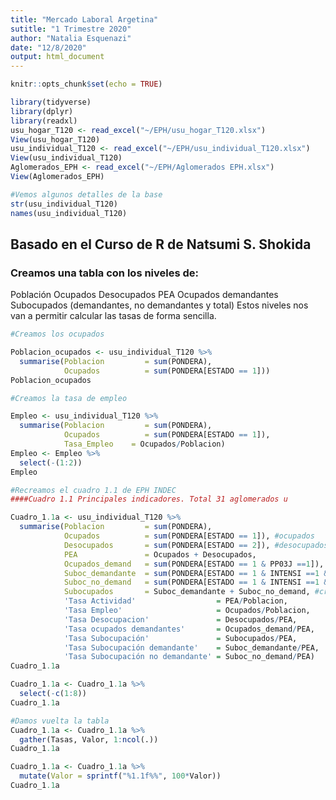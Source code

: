 ```yaml
---
title: "Mercado Laboral Argetina"
sutitle: "1 Trimestre 2020"
author: "Natalia Esquenazi"
date: "12/8/2020"
output: html_document
---
```


```r
knitr::opts_chunk$set(echo = TRUE)
```

```r
library(tidyverse)
library(dplyr)
library(readxl)
usu_hogar_T120 <- read_excel("~/EPH/usu_hogar_T120.xlsx")
View(usu_hogar_T120)
usu_individual_T120 <- read_excel("~/EPH/usu_individual_T120.xlsx")
View(usu_individual_T120)
Aglomerados_EPH <- read_excel("~/EPH/Aglomerados EPH.xlsx")
View(Aglomerados_EPH)

#Vemos algunos detalles de la base 
str(usu_individual_T120)
names(usu_individual_T120)
```

## Basado en el Curso de R de Natsumi S. Shokida
### Creamos una tabla con los niveles de:

Población
Ocupados
Desocupados
PEA
Ocupados demandantes
Subocupados (demandantes, no demandantes y total)
Estos niveles nos van a permitir calcular las tasas de forma sencilla.

```r
#Creamos los ocupados 

Poblacion_ocupados <- usu_individual_T120 %>% 
  summarise(Poblacion         = sum(PONDERA),
            Ocupados          = sum(PONDERA[ESTADO == 1]))
Poblacion_ocupados

```

```r
#Creamos la tasa de empleo

Empleo <- usu_individual_T120 %>% 
  summarise(Poblacion         = sum(PONDERA),
            Ocupados          = sum(PONDERA[ESTADO == 1]),
            Tasa_Empleo    = Ocupados/Poblacion)
Empleo <- Empleo %>% 
  select(-(1:2))
Empleo

```


```r
#Recreamos el cuadro 1.1 de EPH INDEC
####Cuadro 1.1 Principales indicadores. Total 31 aglomerados u

Cuadro_1.1a <- usu_individual_T120 %>%  
  summarise(Poblacion         = sum(PONDERA),
            Ocupados          = sum(PONDERA[ESTADO == 1]), #ocupados
            Desocupados       = sum(PONDERA[ESTADO == 2]), #desocupados
            PEA               = Ocupados + Desocupados,
            Ocupados_demand   = sum(PONDERA[ESTADO == 1 & PP03J ==1]), #ocupado y busco otro empleo
            Suboc_demandante  = sum(PONDERA[ESTADO == 1 & INTENSI ==1 & PP03J==1]), #ocupados, buscan otro empleo, subocupados x insuficiencia horaria
            Suboc_no_demand   = sum(PONDERA[ESTADO == 1 & INTENSI ==1 & PP03J %in% c(2,9)]), #ocupado, subocupados x insuficiencia horaria, no busco o ns/nc otro empleo
            Subocupados       = Suboc_demandante + Suboc_no_demand, #creamos coeficientes para cada variable 
            'Tasa Actividad'                  = PEA/Poblacion,
            'Tasa Empleo'                     = Ocupados/Poblacion,
            'Tasa Desocupacion'               = Desocupados/PEA,
            'Tasa ocupados demandantes'       = Ocupados_demand/PEA,
            'Tasa Subocupación'               = Subocupados/PEA,
            'Tasa Subocupación demandante'    = Suboc_demandante/PEA,
            'Tasa Subocupación no demandante' = Suboc_no_demand/PEA) 
Cuadro_1.1a 
```

```r
Cuadro_1.1a <- Cuadro_1.1a %>% 
  select(-c(1:8))
Cuadro_1.1a
```

```r
#Damos vuelta la tabla 
Cuadro_1.1a <- Cuadro_1.1a %>% 
  gather(Tasas, Valor, 1:ncol(.))
Cuadro_1.1a
```


```r

Cuadro_1.1a <- Cuadro_1.1a %>% 
  mutate(Valor = sprintf("%1.1f%%", 100*Valor))
Cuadro_1.1a
```












